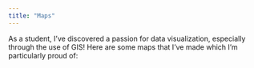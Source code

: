 ```yaml
---
title: "Maps"
---
```


As a student, I've discovered a passion for data visualization, especially through the use of GIS! Here are some maps that I've made which I'm particularly proud of:
